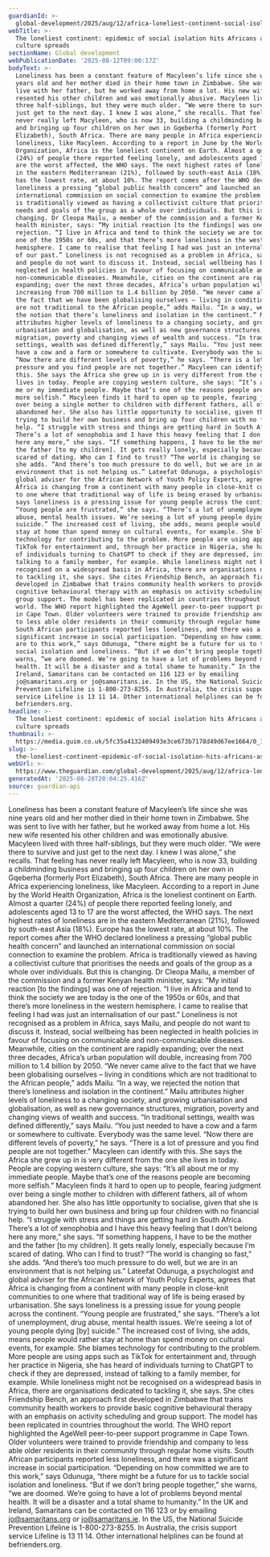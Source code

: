 ```yaml
---
guardianId: >-
  global-development/2025/aug/12/africa-loneliest-continent-social-isolation-western-culture-technology-urbanisation-friendship
webTitle: >-
  The loneliest continent: epidemic of social isolation hits Africans as western
  culture spreads 
sectionName: Global development
webPublicationDate: '2025-08-12T09:00:17Z'
bodyText: >-
  Loneliness has been a constant feature of Macyleen’s life since she was nine
  years old and her mother died in their home town in Zimbabwe. She was sent to
  live with her father, but he worked away from home a lot. His new wife
  resented his other children and was emotionally abusive. Macyleen lived with
  three half-siblings, but they were much older. “We were there to survive and
  just get to the next day. I knew I was alone,” she recalls. That feeling has
  never really left Macyleen, who is now 33, building a childminding business
  and bringing up four children on her own in Gqeberha (formerly Port
  Elizabeth), South Africa. There are many people in Africa experiencing
  loneliness, like Macyleen. According to a report in June by the World Health
  Organization, Africa is the loneliest continent on Earth. Almost a quarter
  (24%) of people there reported feeling lonely, and adolescents aged 13 to 17
  are the worst affected, the WHO says. The next highest rates of loneliness are
  in the eastern Mediterranean (21%), followed by south-east Asia (18%). Europe
  has the lowest rate, at about 10%. The report comes after the WHO declared
  loneliness a pressing “global public health concern” and launched an
  international commission on social connection to examine the problem. Africa
  is traditionally viewed as having a collectivist culture that prioritises the
  needs and goals of the group as a whole over individuals. But this is
  changing. Dr Cleopa Mailu, a member of the commission and a former Kenyan
  health minister, says: “My initial reaction [to the findings] was one of
  rejection. “I live in Africa and tend to think the society we are today is the
  one of the 1950s or 60s, and that there’s more loneliness in the western
  hemisphere. I came to realise that feeling I had was just an internalisation
  of our past.” Loneliness is not recognised as a problem in Africa, says Mailu,
  and people do not want to discuss it. Instead, social wellbeing has been
  neglected in health policies in favour of focusing on communicable and
  non-communicable diseases. Meanwhile, cities on the continent are rapidly
  expanding; over the next three decades, Africa’s urban population will double,
  increasing from 700 million to 1.4 billion by 2050. “We never came alive to
  the fact that we have been globalising ourselves – living in conditions which
  are not traditional to the African people,” adds Mailu. “In a way, we rejected
  the notion that there’s loneliness and isolation in the continent.” Mailu
  attributes higher levels of loneliness to a changing society, and growing
  urbanisation and globalisation, as well as new governance structures,
  migration, poverty and changing views of wealth and success. “In traditional
  settings, wealth was defined differently,” says Mailu. “You just needed to
  have a cow and a farm or somewhere to cultivate. Everybody was the same level.
  “Now there are different levels of poverty,” he says. “There is a lot of
  pressure and you find people are not together.” Macyleen can identify with
  this. She says the Africa she grew up in is very different from the one she
  lives in today. People are copying western culture, she says: “It’s all about
  me or my immediate people. Maybe that’s one of the reasons people are becoming
  more selfish.” Macyleen finds it hard to open up to people, fearing judgment
  over being a single mother to children with different fathers, all of whom
  abandoned her. She also has little opportunity to socialise, given that she is
  trying to build her own business and bring up four children with no financial
  help. “I struggle with stress and things are getting hard in South Africa.
  There’s a lot of xenophobia and I have this heavy feeling that I don’t belong
  here any more,” she says. “If something happens, I have to be the mother and
  the father [to my children]. It gets really lonely, especially because I’m
  scared of dating. Who can I find to trust? “The world is changing so fast,”
  she adds. “And there’s too much pressure to do well, but we are in an
  environment that is not helping us.” Lateefat Odunuga, a psychologist and
  global adviser for the African Network of Youth Policy Experts, agrees that
  Africa is changing from a continent with many people in close-knit communities
  to one where that traditional way of life is being erased by urbanisation. She
  says loneliness is a pressing issue for young people across the continent.
  “Young people are frustrated,” she says. “There’s a lot of unemployment, drug
  abuse, mental health issues. We’re seeing a lot of young people dying [by]
  suicide.” The increased cost of living, she adds, means people would rather
  stay at home than spend money on cultural events, for example. She blames
  technology for contributing to the problem. More people are using apps such as
  TikTok for entertainment and, through her practice in Nigeria, she has heard
  of individuals turning to ChatGPT to check if they are depressed, instead of
  talking to a family member, for example. While loneliness might not be
  recognised on a widespread basis in Africa, there are organisations dedicated
  to tackling it, she says. She cites Friendship Bench, an approach first
  developed in Zimbabwe that trains community health workers to provide basic
  cognitive behavioural therapy with an emphasis on activity scheduling and
  group support. The model has been replicated in countries throughout the
  world. The WHO report highlighted the AgeWell peer-to-peer support programme
  in Cape Town. Older volunteers were trained to provide friendship and company
  to less able older residents in their community through regular home visits.
  South African participants reported less loneliness, and there was a
  significant increase in social participation. “Depending on how committed we
  are to this work,” says Odunuga, “there might be a future for us to tackle
  social isolation and loneliness. “But if we don’t bring people together,” she
  warns, “we are doomed. We’re going to have a lot of problems beyond mental
  health. It will be a disaster and a total shame to humanity.” In the UK and
  Ireland, Samaritans can be contacted on 116 123 or by emailing
  jo@samaritans.org or jo@samaritans.ie. In the US, the National Suicide
  Prevention Lifeline is 1-800-273-8255. In Australia, the crisis support
  service Lifeline is 13 11 14. Other international helplines can be found at
  befrienders.org.
headline: >-
  The loneliest continent: epidemic of social isolation hits Africans as western
  culture spreads 
thumbnail: >-
  https://media.guim.co.uk/5fc35a4132409493e3ce673b7178d49d67ee1664/0_1098_3181_2545/500.jpg
slug: >-
  the-loneliest-continent-epidemic-of-social-isolation-hits-africans-as-western-culture-spreads
webUrl: >-
  https://www.theguardian.com/global-development/2025/aug/12/africa-loneliest-continent-social-isolation-western-culture-technology-urbanisation-friendship
generatedAt: '2025-08-28T20:04:25.416Z'
source: guardian-api
---
```

Loneliness has been a constant feature of Macyleen’s life since she was nine years old and her mother died in their home town in Zimbabwe. She was sent to live with her father, but he worked away from home a lot. His new wife resented his other children and was emotionally abusive. Macyleen lived with three half-siblings, but they were much older. “We were there to survive and just get to the next day. I knew I was alone,” she recalls. That feeling has never really left Macyleen, who is now 33, building a childminding business and bringing up four children on her own in Gqeberha (formerly Port Elizabeth), South Africa. There are many people in Africa experiencing loneliness, like Macyleen. According to a report in June by the World Health Organization, Africa is the loneliest continent on Earth. Almost a quarter (24%) of people there reported feeling lonely, and adolescents aged 13 to 17 are the worst affected, the WHO says. The next highest rates of loneliness are in the eastern Mediterranean (21%), followed by south-east Asia (18%). Europe has the lowest rate, at about 10%. The report comes after the WHO declared loneliness a pressing “global public health concern” and launched an international commission on social connection to examine the problem. Africa is traditionally viewed as having a collectivist culture that prioritises the needs and goals of the group as a whole over individuals. But this is changing. Dr Cleopa Mailu, a member of the commission and a former Kenyan health minister, says: “My initial reaction [to the findings] was one of rejection. “I live in Africa and tend to think the society we are today is the one of the 1950s or 60s, and that there’s more loneliness in the western hemisphere. I came to realise that feeling I had was just an internalisation of our past.” Loneliness is not recognised as a problem in Africa, says Mailu, and people do not want to discuss it. Instead, social wellbeing has been neglected in health policies in favour of focusing on communicable and non-communicable diseases. Meanwhile, cities on the continent are rapidly expanding; over the next three decades, Africa’s urban population will double, increasing from 700 million to 1.4 billion by 2050. “We never came alive to the fact that we have been globalising ourselves – living in conditions which are not traditional to the African people,” adds Mailu. “In a way, we rejected the notion that there’s loneliness and isolation in the continent.” Mailu attributes higher levels of loneliness to a changing society, and growing urbanisation and globalisation, as well as new governance structures, migration, poverty and changing views of wealth and success. “In traditional settings, wealth was defined differently,” says Mailu. “You just needed to have a cow and a farm or somewhere to cultivate. Everybody was the same level. “Now there are different levels of poverty,” he says. “There is a lot of pressure and you find people are not together.” Macyleen can identify with this. She says the Africa she grew up in is very different from the one she lives in today. People are copying western culture, she says: “It’s all about me or my immediate people. Maybe that’s one of the reasons people are becoming more selfish.” Macyleen finds it hard to open up to people, fearing judgment over being a single mother to children with different fathers, all of whom abandoned her. She also has little opportunity to socialise, given that she is trying to build her own business and bring up four children with no financial help. “I struggle with stress and things are getting hard in South Africa. There’s a lot of xenophobia and I have this heavy feeling that I don’t belong here any more,” she says. “If something happens, I have to be the mother and the father [to my children]. It gets really lonely, especially because I’m scared of dating. Who can I find to trust? “The world is changing so fast,” she adds. “And there’s too much pressure to do well, but we are in an environment that is not helping us.” Lateefat Odunuga, a psychologist and global adviser for the African Network of Youth Policy Experts, agrees that Africa is changing from a continent with many people in close-knit communities to one where that traditional way of life is being erased by urbanisation. She says loneliness is a pressing issue for young people across the continent. “Young people are frustrated,” she says. “There’s a lot of unemployment, drug abuse, mental health issues. We’re seeing a lot of young people dying [by] suicide.” The increased cost of living, she adds, means people would rather stay at home than spend money on cultural events, for example. She blames technology for contributing to the problem. More people are using apps such as TikTok for entertainment and, through her practice in Nigeria, she has heard of individuals turning to ChatGPT to check if they are depressed, instead of talking to a family member, for example. While loneliness might not be recognised on a widespread basis in Africa, there are organisations dedicated to tackling it, she says. She cites Friendship Bench, an approach first developed in Zimbabwe that trains community health workers to provide basic cognitive behavioural therapy with an emphasis on activity scheduling and group support. The model has been replicated in countries throughout the world. The WHO report highlighted the AgeWell peer-to-peer support programme in Cape Town. Older volunteers were trained to provide friendship and company to less able older residents in their community through regular home visits. South African participants reported less loneliness, and there was a significant increase in social participation. “Depending on how committed we are to this work,” says Odunuga, “there might be a future for us to tackle social isolation and loneliness. “But if we don’t bring people together,” she warns, “we are doomed. We’re going to have a lot of problems beyond mental health. It will be a disaster and a total shame to humanity.” In the UK and Ireland, Samaritans can be contacted on 116 123 or by emailing jo@samaritans.org or jo@samaritans.ie. In the US, the National Suicide Prevention Lifeline is 1-800-273-8255. In Australia, the crisis support service Lifeline is 13 11 14. Other international helplines can be found at befrienders.org.
